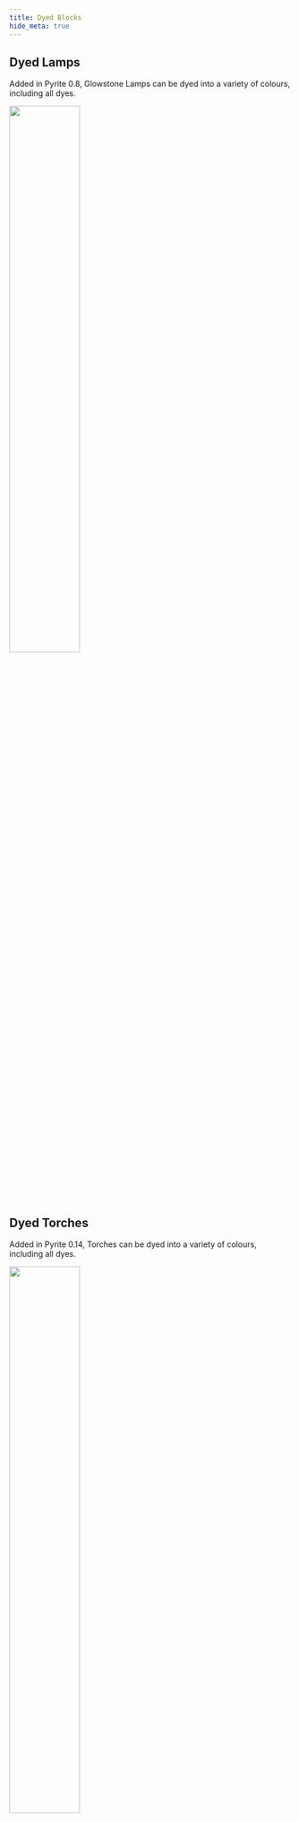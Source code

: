 ```yaml
---
title: Dyed Blocks
hide_meta: true
---
```

## Dyed Lamps

Added in Pyrite 0.8, Glowstone Lamps can be dyed into a variety of colours, including all dyes.

<img src="https://cdn.modrinth.com/data/qO4ozPoe/images/635e34c3f98bd25687c58a3e56fd19d9ec306fcc.png" width='50%'/>

## Dyed Torches

Added in Pyrite 0.14, Torches can be dyed into a variety of colours, including all dyes.

<img src="https://cdn.modrinth.com/data/qO4ozPoe/images/c125e326705eca5bf9f3c1867688dab16e6382b3.png" width='50%'/>

## Dyed Framed Glass

Added in Pyrite 0.14, Framed Glass can be dyed into a variety of colours, including all dyes.

<img src="https://cdn.modrinth.com/data/qO4ozPoe/images/5bc4da8aa54351785fce22819c6cc06e321caf5e.png" width='50%'/>

## Dyed Terracotta Bricks

Added in Pyrite 0.14, Terracotta Bricks complement vanilla Terracotta with a variety of colours based on the various Dyes.
<img src="https://cdn.modrinth.com/data/qO4ozPoe/images/5bc4da8aa54351785fce22819c6cc06e321caf5e.png" width='50%' />

## Dyed Framed Glass

Added in Pyrite 0.14, Framed Glass can be dyed into a variety of colours, including all dyes.

<img src="https://cdn.modrinth.com/data/qO4ozPoe/images/5bc4da8aa54351785fce22819c6cc06e321caf5e.png" width='50%'/>